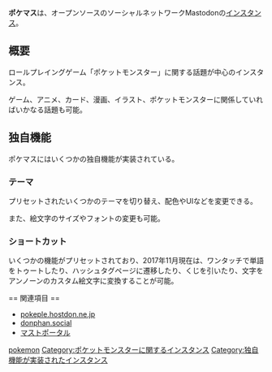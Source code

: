 {{Infobox instance
| Name          = ポケマス
| Image         = [[ファイル:Pokemas.png|300px|ポケマス]]
| Domain        = https://pokemon.mastportal.info
| Admin         = [http://pokemon.mastportal.info/@natsuki ナツキ]
| Country       = 日本国
| Start         = 2017年9月17日
| Kifu          = なし
| Alias         = ポケマス
}}'''ポケマス'''は、オープンソースのソーシャルネットワークMastodonの[[インスタンス]]。

== 概要 ==
ロールプレイングゲーム「ポケットモンスター」に関する話題が中心のインスタンス。

ゲーム、アニメ、カード、漫画、イラスト、ポケットモンスターに関係していればいかなる話題も可能。

== 独自機能 ==
ポケマスにはいくつかの独自機能が実装されている。

=== テーマ ===
プリセットされたいくつかのテーマを切り替え、配色やUIなどを変更できる。

また、絵文字のサイズやフォントの変更も可能。

=== ショートカット ===
いくつかの機能がプリセットされており、2017年11月現在は、ワンタッチで単語をトゥートしたり、ハッシュタグページに遷移したり、くじを引いたり、文字をアンノーンのカスタム絵文字に変換することが可能。

<!--
=== カスタム絵文字でお絵かきツール ===
[[カスタム絵文字でお絵かきツール]]がトゥートカラムの下部に移植されており、直感的に[[カスタム絵文字]]を配置することが可能。

-->== 関連項目 ==
* [[pokeple.hostdon.ne.jp]]
* [[donphan.social]]
* [[マストポータル]]

{{DEFAULTSORT:ほけます}}
[[Category:日本のインスタンス|pokemon]]
[[Category:ポケットモンスターに関するインスタンス]]
[[Category:独自機能が実装されたインスタンス]]